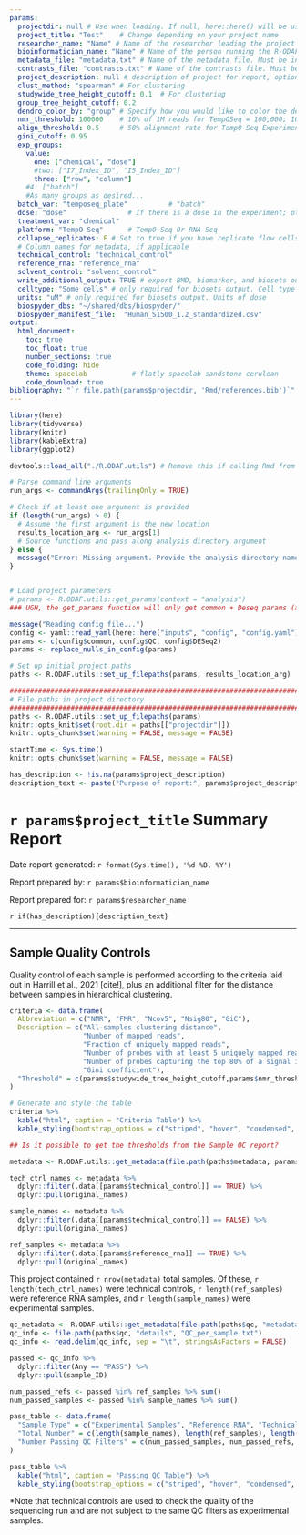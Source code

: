 ```yaml
---
params:
  projectdir: null # Use when loading. If null, here::here() will be used. Can also hard code if for some reason you need that
  project_title: "Test"    # Change depending on your project name
  researcher_name: "Name" # Name of the researcher leading the project
  bioinformatician_name: "Name" # Name of the person running the R-ODAF analyses
  metadata_file: "metadata.txt" # Name of the metadata file. Must be in inputs/metadata/ 
  contrasts_file: "contrasts.txt" # Name of the contrasts file. Must be in inputs/contrasts/ 
  project_description: null # description of project for report, optional
  clust_method: "spearman" # For clustering
  studywide_tree_height_cutoff: 0.1  # For clustering
  group_tree_height_cutoff: 0.2
  dendro_color_by: "group" # Specify how you would like to color the dendrograms
  nmr_threshold: 100000    # 10% of 1M reads for TempOSeq = 100,000; 10% of 10M reads for RNA-Seq = 1,000,000.
  align_threshold: 0.5     # 50% alignment rate for TempO-Seq Experiments
  gini_cutoff: 0.95
  exp_groups:
    value:
      one: ["chemical", "dose"]
      #two: ["I7_Index_ID", "I5_Index_ID"]
      three: ["row", "column"]
    #4: ["batch"]
    #As many groups as desired...
  batch_var: "temposeq_plate"          # "batch"
  dose: "dose"               # If there is a dose in the experiment; otherwise use NULL
  treatment_var: "chemical"
  platform: "TempO-Seq"      # TempO-Seq Or RNA-Seq
  collapse_replicates: F # Set to true if you have replicate flow cells that need to be summed into a single value
  # Column names for metadata, if applicable
  technical_control: "technical_control"
  reference_rna: "reference_rna"
  solvent_control: "solvent_control"
  write_additional_output: TRUE # export BMD, biomarker, and biosets output? facet variable should contain chemical and timepoint information
  celltype: "Some cells" # only required for biosets output. Cell type or species used
  units: "uM" # only required for biosets output. Units of dose
  biospyder_dbs: "~/shared/dbs/biospyder/"
  biospyder_manifest_file:  "Human_S1500_1.2_standardized.csv"
output:
  html_document:
    toc: true
    toc_float: true
    number_sections: true
    code_folding: hide
    theme: spacelab           # flatly spacelab sandstone cerulean
    code_download: true
bibliography: "`r file.path(params$projectdir, 'Rmd/references.bib')`"
---
```

```r
library(here)
library(tidyverse)
library(knitr)
library(kableExtra)
library(ggplot2)

```

```r
devtools::load_all("./R.ODAF.utils") # Remove this if calling Rmd from another script

# Parse command line arguments
run_args <- commandArgs(trailingOnly = TRUE)

# Check if at least one argument is provided
if (length(run_args) > 0) {
  # Assume the first argument is the new location
  results_location_arg <- run_args[1]
  # Source functions and pass along analysis directory argument
} else {
  message("Error: Missing argument. Provide the analysis directory name as an argument.")
}


# Load project parameters
# params <- R.ODAF.utils::get_params(context = "analysis")
### UGH, the get_params function will only get common + Deseq params (analysis) or common + QC params (QC), never both

message("Reading config file...")
config <- yaml::read_yaml(here::here("inputs", "config", "config.yaml"), eval.expr = TRUE)
params <- c(config$common, config$QC, config$DESeq2)
params <- replace_nulls_in_config(params)

# Set up initial project paths
paths <- R.ODAF.utils::set_up_filepaths(params, results_location_arg)
```

```r
############################################################################
# File paths in project directory
############################################################################
paths <- R.ODAF.utils::set_up_filepaths(params)
knitr::opts_knit$set(root.dir = paths[["projectdir"]])
knitr::opts_chunk$set(warning = FALSE, message = FALSE)
```

```r
startTime <- Sys.time()
knitr::opts_chunk$set(warning = FALSE, message = FALSE)

has_description <- !is.na(params$project_description)
description_text <- paste("Purpose of report:", params$project_description)
```


# `r params$project_title` Summary Report {-}

Date report generated: `r format(Sys.time(), '%d %B, %Y')`  

Report prepared by: `r params$bioinformatician_name`

Report prepared for: `r params$researcher_name`

`r if(has_description){description_text}`

***



## Sample Quality Controls

Quality control of each sample is performed according to the criteria laid out in Harrill et al., 2021 [cite!], plus an additional filter for the distance between samples in hierarchical clustering.


```r
criteria <- data.frame(
  Abbreviation = c("NMR", "FMR", "Ncov5", "Nsig80", "GiC"),
  Description = c("All-samples clustering distance",
                  "Number of mapped reads",
                  "Fraction of uniquely mapped reads", 
                  "Number of probes with at least 5 uniquely mapped reads", 
                  "Number of probes capturing the top 80% of a signal in a sample", 
                  "Gini coefficient"),
  "Threshold" = c(params$studywide_tree_height_cutoff,params$nmr_threshold, params$align_threshold, "within 3*IQR", "within 3*IQR", params$gini_cutoff)
)

# Generate and style the table
criteria %>%
  kable("html", caption = "Criteria Table") %>%
  kable_styling(bootstrap_options = c("striped", "hover", "condensed", "responsive"))

## Is it possible to get the thresholds from the Sample QC report?
```


```r
metadata <- R.ODAF.utils::get_metadata(file.path(paths$metadata, params$metadata_file), paths)

tech_ctrl_names <- metadata %>%
  dplyr::filter(.data[[params$technical_control]] == TRUE) %>%
  dplyr::pull(original_names)

sample_names <- metadata %>%
  dplyr::filter(.data[[params$technical_control]] == FALSE) %>%
  dplyr::pull(original_names)

ref_samples <- metadata %>%
  dplyr::filter(.data[[params$reference_rna]] == TRUE) %>%
  dplyr::pull(original_names)
```

This project contained `r nrow(metadata)` total samples. Of these, `r length(tech_ctrl_names)` were technical controls, `r length(ref_samples)` were reference RNA samples, and `r length(sample_names)` were experimental samples.

```r
qc_metadata <- R.ODAF.utils::get_metadata(file.path(paths$qc, "metadata.QC_applied.txt"), paths)
qc_info <- file.path(paths$qc, "details", "QC_per_sample.txt")
qc_info <- read.delim(qc_info, sep = "\t", stringsAsFactors = FALSE)

passed <- qc_info %>%
  dplyr::filter(Any == "PASS") %>%
  dplyr::pull(sample_ID)

num_passed_refs <- passed %in% ref_samples %>% sum()
num_passed_samples <- passed %in% sample_names %>% sum()

pass_table <- data.frame(
  "Sample Type" = c("Experimental Samples", "Reference RNA", "Technical Controls"),
  "Total Number" = c(length(sample_names), length(ref_samples), length(tech_ctrl_names)),
  "Number Passing QC Filters" = c(num_passed_samples, num_passed_refs, "N/A*")
)

pass_table %>%
  kable("html", caption = "Passing QC Table") %>%
  kable_styling(bootstrap_options = c("striped", "hover", "condensed", "responsive"))
```

*Note that technical controls are used to check the quality of the sequencing run and are not subject to the same QC filters as experimental samples.

